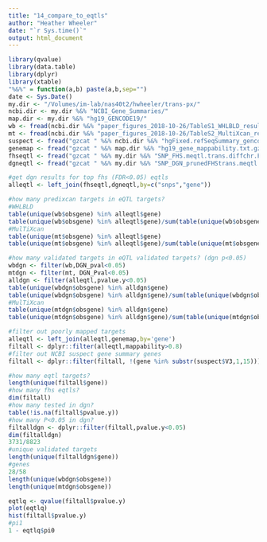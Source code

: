 ```yaml
---
title: "14_compare_to_eqtls"
author: "Heather Wheeler"
date: "`r Sys.time()`"
output: html_document
---
```

```r
library(qvalue)
library(data.table)
library(dplyr)
library(xtable)
"%&%" = function(a,b) paste(a,b,sep="")
date <- Sys.Date()
my.dir <- "/Volumes/im-lab/nas40t2/hwheeler/trans-px/"
ncbi.dir <- my.dir %&% "NCBI_Gene_Summaries/"
map.dir <- my.dir %&% "hg19_GENCODE19/"
wb <- fread(ncbi.dir %&% "paper_figures_2018-10-26/TableS1_WHLBLD_results_2018-10-29.txt")
mt <- fread(ncbi.dir %&% "paper_figures_2018-10-26/TableS2_MultiXcan_results_2018-10-29.txt")
suspect <- fread("gzcat " %&% ncbi.dir %&% "hgFixed.refSeqSummary_gencode.v19.annotations_suspect_list.txt.gz")
genemap <- fread("gzcat " %&% map.dir %&% "hg19_gene_mappability.txt.gz") %>% mutate(gene=substr(V1,1,15)) %>% rename(mappability=V2)
fhseqtl <- fread("gzcat " %&% my.dir %&% "SNP_FHS.meqtl.trans.diffchr.FDR0.05.txt.gz")
dgneqtl <- fread("gzcat " %&% my.dir %&% "SNP_DGN_prunedFHStrans.meqtl.trans.diffchr.allres.txt.gz")
```

```r
#get dgn results for top fhs (FDR<0.05) eqtls
alleqtl <- left_join(fhseqtl,dgneqtl,by=c("snps","gene"))
```

```r
#how many predixcan targets in eQTL targets?
#WHLBLD
table(unique(wb$obsgene) %in% alleqtl$gene)
table(unique(wb$obsgene) %in% alleqtl$gene)/sum(table(unique(wb$obsgene) %in% alleqtl$gene))
#MulTiXcan
table(unique(mt$obsgene) %in% alleqtl$gene)
table(unique(mt$obsgene) %in% alleqtl$gene)/sum(table(unique(mt$obsgene) %in% alleqtl$gene))

#how many validated targets in eQTL validated targets? (dgn p<0.05)
wbdgn <- filter(wb,DGN_pval<0.05)
mtdgn <- filter(mt, DGN_Pval<0.05)
alldgn <- filter(alleqtl,pvalue.y<0.05)
table(unique(wbdgn$obsgene) %in% alldgn$gene)
table(unique(wbdgn$obsgene) %in% alldgn$gene)/sum(table(unique(wbdgn$obsgene) %in% alldgn$gene))
#MulTiXcan
table(unique(mtdgn$obsgene) %in% alldgn$gene)
table(unique(mtdgn$obsgene) %in% alldgn$gene)/sum(table(unique(mtdgn$obsgene) %in% alldgn$gene))

```

```r
#filter out poorly mapped targets
alleqtl <- left_join(alleqtl,genemap,by='gene')
filtall <- dplyr::filter(alleqtl,mappability>0.8)
#filter out NCBI suspect gene summary genes
filtall <- dplyr::filter(filtall, !(gene %in% substr(suspect$V3,1,15)))

#how many eqtl targets?
length(unique(filtall$gene))
#how many fhs eqtls?
dim(filtall)
#how many tested in dgn?
table(!is.na(filtall$pvalue.y))
#how many P<0.05 in dgn?
filtalldgn <- dplyr::filter(filtall,pvalue.y<0.05)
dim(filtalldgn)
3731/8823
#unique validated targets
length(unique(filtalldgn$gene))
#genes
28/58
length(unique(wbdgn$obsgene))
length(unique(mtdgn$obsgene))

eqtlq <- qvalue(filtall$pvalue.y)
plot(eqtlq)
hist(filtall$pvalue.y)
#pi1
1 - eqtlq$pi0
```

